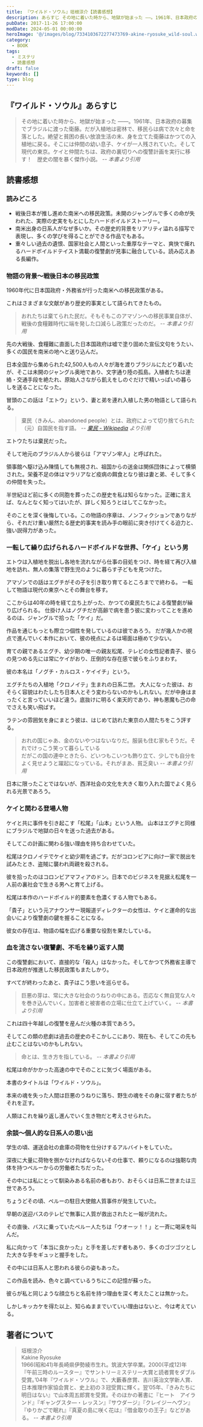 ```yaml
---
title: 『ワイルド・ソウル』垣根涼介【読書感想】
description: あらすじ その地に着いた時から、地獄が始まった ――。1961年、日本政府の募集でブラジルに渡った衛藤。だが入植地は密林で、移民らは病で次々と命を落とした。絶望と貧困の長い放浪生活の末、身を立てた衛藤はかつての入植地に戻る。そこには仲間の幼い息子、ケイが一人残されていた。
pubDate: 2017-11-26 17:00:00
modDate: 2024-05-01 00:00:00
heroImage: '@/images/blog/7334103672277473769-akine-ryosuke_wild-soul.webp'
category:
  - BOOK
tags:
  - ミステリ
  - 読書感想
draft: false
keywords: []
type: blog
---
```


## 『ワイルド・ソウル』あらすじ

> その地に着いた時から、地獄が始まった ――。1961年、日本政府の募集でブラジルに渡った衛藤。だが入植地は密林で、移民らは病で次々と命を落とした。絶望と貧困の長い放浪生活の末、身を立てた衛藤はかつての入植地に戻る。そこには仲間の幼い息子、ケイが一人残されていた。そして現代の東京。ケイと仲間たちは、政府の裏切りへの復讐計画を実行に移す！　歴史の闇を暴く傑作小説。 <cite>-- 本書より引用</cite>

## 読書感想

### 読みどころ

- 戦後日本が推し進めた南米への移民政策。未開のジャングルで多くの命が失われた、実際の史実をもとにしたハードボイルドストーリー。
- 南米出身の日系人がなぜ多いか。その歴史的背景をリアリティ溢れる描写で表現し、多くの学びを得ることができる作品でもある。
- 重々しい過去の遺恨、国家社会と人間といった重厚なテーマと、爽快で痺れるハードボイルドテイスト満載の復讐劇が見事に融合している。読み応えある長編作。

### 物語の背景〜戦後日本の移民政策

1960年代に日本国政府・外務省が行った南米への移民政策がある。

これはさまざまな文献があり歴史的事実として語られてきたもの。

> おれたちは棄てられた民だ。そもそもこのアマゾンへの移民事業自体が、戦後の食糧難時代に端を発した口減らし政策だったのだ。 <cite>-- 本書より引用</cite>

先の大戦後、食糧難に直面した日本国政府は嘘で塗り固めた宣伝文句をうたい、多くの国民を南米の地へと送り込んだ。

日本全国から集められた42,500人もの人々が海を渡りブラジルにたどり着いたが、そこは未開のジャングル奥地であり、文字通り陸の孤島。入植者たちは連絡・交通手段を絶たれ、原始人さながら飢えをしのぐだけで精いっぱいの暮らしを送ることになった。

冒頭のこの話は「エトウ」という、妻と弟を連れ入植した男の物語として語られる。

> 棄民（きみん、abandoned people）とは、政府によって切り捨てられた（元）自国民を指す語。 <cite>-- [棄民 - Wikipedia](https://ja.wikipedia.org/wiki/%E6%A3%84%E6%B0%91) より引用</cite>

エトウたちは棄民だった。

そして地元のブラジル人から彼らは「アマゾン牢人」と呼ばれた。

領事館へ駆け込み陳情しても無視され、祖国からの送金は関係団体によって横領された。栄養不足の体はマラリアなど疫病の餌食となり彼は妻と弟、そして多くの仲間を失った。

半世紀ほど前に多くの同胞を葬ったこの歴史を私は知らなかった。正確に言えば、なんとなく知ってはいたが、詳しく知ろうとはしてこなかった。

そのことを深く後悔している。この物語の序章は、ノンフィクションでありながら、それだけ重い厳然たる歴史的事実を読み手の眼前に突き付けてくる迫力と、強い説得力があった。

### 一転して繰り広げられるハードボイルドな世界、「ケイ」という男

エトウは入植地を脱出し各地を流れながら仕事の目処をつけ、時を経て再び入植地を訪れ、無人の集落で野生児のように暮らす子どもを見つけた。

アマゾンでの話はエグチがその子を引き取り育てるところまでで終わる。 一転して物語は現代の東京へとその舞台を移す。

ここからは40年の時を経て立ち上がった、かつての棄民たちによる復讐劇が繰り広げられる。 仕掛け人はノグチだが高齢で病を患う彼に変わってことを進めるのは、ジャングルで拾った「ケイ」だ。

作品を通じもっとも際立つ個性を発しているのは彼であろう。 だが幾人かの視点で進んでいく本作において、彼の視点によるは場面は極めて少ない。

育ての親であるエグチ、幼少期の唯一の親友松尾、テレビの女性記者貴子、彼らの見つめる先には常にケイがおり、圧倒的な存在感で彼らをふりまわす。

彼の本名は「ノグチ・カルロス・ケイイチ」という。

エグチたちの入植地「クロノイテ」生まれの日系二世。 大人になった彼は、おそらく容貌はわたしたち日本人とそう変わらないのかもしれない。だが中身はまったくと言っていいほど違う。底抜けに明るく楽天的であり、神も悪魔も己の命でさえも笑い飛ばす。

ラテンの雰囲気を身にまとう彼は、はじめて訪れた東京の人間たちをこう評する。

> おれの国じゃあ、金のないやつはないなりだ。服装も住む家もそうだ。それでけっこう笑って暮らしている<br />
> だがこの国の連中ときたら、どいつもこいつも飾り立て、少しでも自分をよく見せようと躍起になっている。それがまあ、貧乏臭い <cite>-- 本書より引用</cite>

日本に限ったことではないが、西洋社会の文化を大きく取り入れた国でよく見られる光景であろう。

### ケイと関わる登場人物

ケイと共に事件を引き起こす「松尾」「山本」という人物。 山本はエグチと同様にブラジルで地獄の日々を送った過去がある。

そしてこの計画に関わる強い理由を持ち合わせていた。

松尾はクロノイテでケイと幼少期を過ごす。だがコロンビアに向け一家で脱出を試みたとき、盗賊に襲われ両親を殺される。

彼を拾ったのはコロンビアマフィアのドン。日本でのビジネスを見据え松尾を一人前の裏社会で生きる男へと育て上げる。

松尾は本作のハードボイルド的要素を色濃くする人物でもある。

「貴子」という元アナウンサー現報道ディレクターの女性は、ケイと運命的な出会いにより復讐劇の鍵を握ることになる。

彼女の存在は、物語の幅を広げる重要な役割を果たしている。

### 血を流さない復讐劇、不毛を繰り返す人間

この復讐劇において、直接的な「殺人」はなかった。そしてかつて外務省主導で日本政府が推進した移民政策もまたしかり。

すべてが終わったあと、貴子はこう思いを巡らせる。

> 巨悪の芽は、常に大きな社会のうねりの中にある。否応なく無自覚な人々を巻き込んでいく。加害者と被害者の立場に仕立て上げていく。 <cite>-- 本書より引用</cite>

これは四十年越しの復讐を産んだ火種の本質であろう。

そしてこの類の悲劇は過去の歴史のそこかしこにあり、現在も、そしてこの先も止むことはないのかもしれない。

> 命とは、生き方を指している。 <cite>-- 本書より引用</cite>

松尾は命がかかった高速の中でそのことに気づく場面がある。

本書のタイトルは「ワイルド・ソウル」。

本来の魂を失った人間は巨悪のうねりに落ち、野生の魂をその身に宿す者たちがそれを正す。

人類はこれを繰り返し進んでいく生き物だと考えさせられた。

<div class='not-prose'>
  <div data-vc_mylinkbox_id='886760483'></div>
</div>
<div class='not-prose'>
  <div data-vc_mylinkbox_id='886760486'></div>
</div>

### 余談〜個人的な日系人の思い出

学生の頃、運送会社の倉庫の荷物を仕分けするアルバイトをしていた。

深夜に大量に荷物を捌かなければならないその仕事で、頼りになるのは強靭な肉体を持つペルーからの労働者たちだった。

その中には私にとって馴染みある名前の者もおり、おそらくは日系二世または三世であろう。

ちょうどその頃、ペルーの駐日大使館人質事件が発生していた。

早朝の送迎バスのテレビで無事に人質が救出されたと一報が流れた。

その直後、バスに乗っていたペルー人たちは「ウオーッ！！」と一斉に喝采を叫んだ。

私に向かって「本当に良かった」と手を差しだす者もあり、多くのゴツゴツとした大きな手をギュッと握手をした。

その中には日系人と思われる彼らの姿もあった。

この作品を読み、色々と調べているうちにこの記憶が蘇った。

彼らが私と同じような顔立ちと名前を持つ理由を深く考えたことは無かった。

しかしキッカケを得た以上、知らぬままでいていい理由はないと、今は考えている。

## 著者について

> 垣根涼介<br />
> Kakine Ryosuke<br />
> 1966(昭和41)年長崎県伊勢綾市生れ。筑波大学卒業。2000(平成12)年『午前三時のルースター』でサントリーミステリー大賞と読者賞をダブル受賞。’04年『ワイルド・ソウル』で、大藪春彦賞、吉川英治文学新人賞、日本推理作家協会賞と、史上初の３冠受賞に輝く。翌’05年、『きみたちに明日はない』で山本周五郎賞を受賞。そのほかの著書に『ヒート　アイランド』『ギャングスタ―・レッスン』『サウダージ』『クレイジーヘヴン』『ゆりかごで眠れ』『真夏の島に咲く花は』『借金取りの王子』などがある。 <cite>-- 本書より引用</cite>
